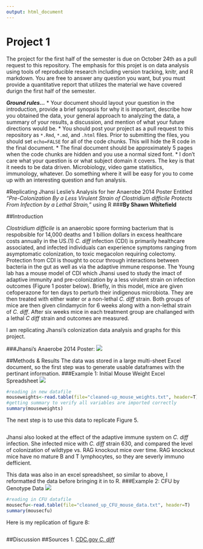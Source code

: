 ```yaml
---
output: html_document
---
```

Project 1
========

The project for the first half of the semester is due on October 24th as a pull
request to this repository. The emphasis for this projet is on data analysis
using tools of reproducible research including version tracking, knitr, and R
markdown. You are free to answer any question you want, but you must provide a
quantitative report that utilizes the material we have covered durign the first
half of the semester.

***Ground rules...***
* Your document should layout your question in the introduction, provide a brief
synopsis for why it is important, describe how you obtained the data, your general
approach to analyzing the data, a summary of your results, a discussion, and
mention of what your future directions would be.
* You should post your project as a pull request to this repository as `*.Rmd`,
`*.md`, and `.html` files. Prior to submitting the files, you should set
`echo=FALSE` for all of the code chunks. This will hide the R code in the final
document.
* The final document should be approximately 5 pages when the code chunks are
hidden and  you use a normal sized font.
* I don't care what your question is or what subject domain it covers. The key is
that it needs to be data driven. Microbiology, video game statisitics, immunology,
whatever. Do something where it will be easy for you to come up with an interesting
question and fun analysis.

#Replicating Jhansi Leslie's Analysis for her Anaerobe 2014 Poster Entitled *"Pre-Colonization By a Less Virulent Strain of *Clostridium difficile* Protects From Infection by a Lethal Strain,"* using R
###**By Shawn Whitefield**

##Introduction

*Clostridium difficile* is an anaerobic spore forming bacterium that is respobsible for 14,000 deaths and 1 billion dollars in excess healthcare costs annually in the US.(1)  *C. diff* infection (CDI) is primarily healthcare associated, and infected individuals can experience symptoms ranging from asymptomatic colonization, to toxic megacolon requiring colectomy. Protection from CDI is thought to occur through interactions between bacteria in the gut as well as via the adaptive immune response.
The Young lab has a mouse model of CDI which Jhansi used to study the imact of adaptive immunity and pre-colonization by a less virulent strain on infection outcomes (Figure 1 poster below). Briefly, in this model, mice are given cefoperazone for ten days to perturb their indigenous microbiota. They are then treated with either water or a non-lethal *C. diff* strain. Both groups of mice are then given clindamycin for 6 weeks along with a non-lethal strain of *C. diff*. After six weeks mice in each treatment group are challanged with a lethal *C diff* strain and outcomes are measured.  

I am replicating Jhansi's colonization data analysis and graphs for this project.

###Jhansi's Anaerobe 2014 Poster: ![](/Users/shawnwhitefield/Desktop/r_class/project_1/Anaerobe2014_posterLESLIE_copy.jpg)

##Methods & Results
The data was stored in a large multi-sheet Excel document, so the first step was to generate usable dataframes with the pertinant information. 
###Example 1: Initial Mouse Weight Excel Spreadsheet ![](/Users/shawnwhitefield/Desktop/example_1_copy.jpg)

```r
#reading in new datafile
mouseweights<-read.table(file="cleaned-up_mouse_weights.txt", header=T)
#getting summary to verify all variables are imported correctly
summary(mouseweights)

```
The next step is to use this data to replicate Figure 5. 
```r

```
Jhansi also looked at the effect of the adaptive immune system on *C. diff* infection. She infected mice with *C. diff* strain 630, and compared the level of colonization of wildtype vs. RAG knockout mice over time. RAG knockout mice have no mature B and T lymphocytes, so they are severly immuno defficient. 

This data was also in an excel spreadsheet, so similar to above, I reformatted the data before bringing it in to R. 
###Example 2: CFU by Genotype Data
![](/Users/shawnwhitefield/Desktop/Rag_longterm_datasheets.jpg)
```r
#reading in CFU datafile
mousecfu<-read.table(file="cleaned_up_CFU_mouse_data.txt", header=T)
summary(mousecfu)
```
Here is my replication of figure 8:
```r

```



##Discussion
##Sources
1. [CDC.gov *C. diff*](http://www.cdc.gov/HAI/organisms/cdiff/Cdiff_infect.html)


